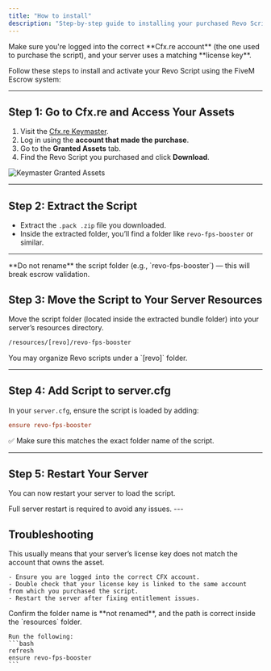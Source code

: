 ```yaml
---
title: "How to install"
description: "Step-by-step guide to installing your purchased Revo Script using the FiveM Escrow system."
---
```


<Info>
  Make sure you're logged into the correct **Cfx.re account** (the one used to purchase the script), and your server uses a matching **license key**.
</Info>

Follow these steps to install and activate your Revo Script using the FiveM Escrow system:

---

## Step 1: Go to Cfx.re and Access Your Assets

1. Visit the [Cfx.re Keymaster](https://keymaster.fivem.net/).
2. Log in using the **account that made the purchase**.
3. Go to the **Granted Assets** tab.
4. Find the Revo Script you purchased and click **Download**.

<Frame>
  <img src="/images/step1-keymaster.png" alt="Keymaster Granted Assets" style={{ borderRadius: '0.5rem' }} />
</Frame>

---

## Step 2: Extract the Script

- Extract the `.pack .zip` file you downloaded.
- Inside  the extracted folder, you’ll find a folder like `revo-fps-booster` or similar.  

---

<Warning>
  **Do not rename** the script folder (e.g., `revo-fps-booster`) — this will break escrow validation.
</Warning>

## Step 3: Move the Script to Your Server Resources

Move the script folder (located inside the extracted bundle folder) into your server’s resources directory.

```bash
/resources/[revo]/revo-fps-booster
```

<Tip>
  You may organize Revo scripts under a `[revo]` folder.
</Tip>

---

## Step 4: Add Script to server.cfg

In your `server.cfg`, ensure the script is loaded by adding:

```cfg
ensure revo-fps-booster
```

✅ Make sure this matches the exact folder name of the script.

---

## Step 5: Restart Your Server

You can now restart your server to load the script.

<Tip>
Full server restart is required to avoid any issues.
</Tip>
---

## Troubleshooting

<AccordionGroup>
  <Accordion title='Error: Could not verify entitlement'>
    This usually means that your server’s license key does not match the account that owns the asset.

    - Ensure you are logged into the correct CFX account.
    - Double check that your license key is linked to the same account from which you purchased the script.
    - Restart the server after fixing entitlement issues.
  </Accordion>

  <Accordion title="Script Not Appearing in Server Console">
    Confirm the folder name is **not renamed**, and the path is correct inside the `resources` folder.

    Run the following:
    ```bash
    refresh
    ensure revo-fps-booster
    ```
  </Accordion>
</AccordionGroup>
